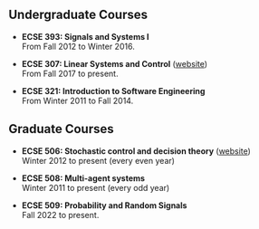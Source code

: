 ## Undergraduate Courses

- **ECSE 393: Signals and Systems I** <br />
  From Fall 2012 to Winter 2016.

- **ECSE 307: Linear Systems and Control** 
  ([website](linear-systems)) 
  <br />
  From Fall 2017 to present.

- **ECSE 321: Introduction to Software Engineering** <br />
  From Winter 2011 to Fall 2014.

## Graduate Courses

- **ECSE 506: Stochastic control and decision theory** 
  ([website](stochastic-control)) 
  <br />
  Winter 2012 to present (every even year)

- **ECSE 508: Multi-agent systems** <br />
  Winter 2011 to present (every odd year)

- **ECSE 509: Probability and Random Signals** <br />
  Fall 2022 to present.

